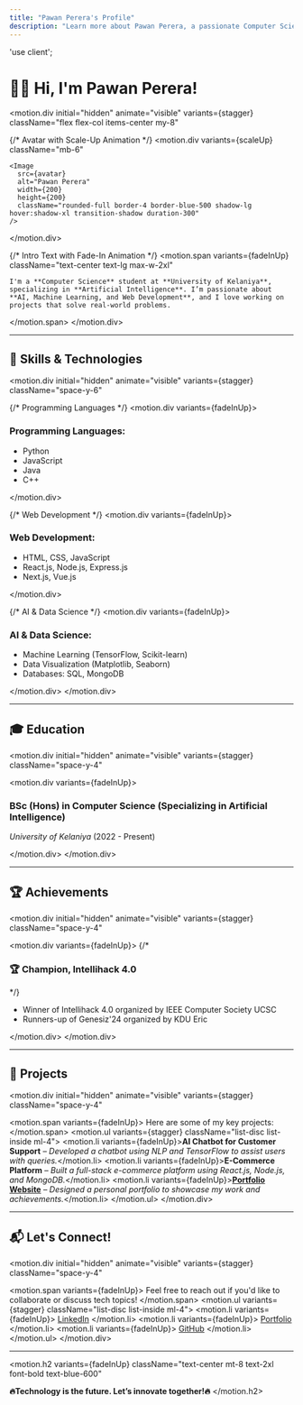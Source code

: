 ```yaml
---
title: "Pawan Perera's Profile"
description: "Learn more about Pawan Perera, a passionate Computer Science student specializing in Artificial Intelligence at the University of Kelaniya."
---
```


'use client';


# 👨‍💻 Hi, I'm **Pawan Perera**!

<motion.div
  initial="hidden"
  animate="visible"
  variants={stagger}
  className="flex flex-col items-center my-8"
>
  {/* Avatar with Scale-Up Animation */}
  <motion.div
    variants={scaleUp}
    className="mb-6"
  >
    <Image
      src={avatar}
      alt="Pawan Perera"
      width={200}
      height={200}
      className="rounded-full border-4 border-blue-500 shadow-lg hover:shadow-xl transition-shadow duration-300"
    />
  </motion.div>

  {/* Intro Text with Fade-In Animation */}
  <motion.span
    variants={fadeInUp}
    className="text-center text-lg max-w-2xl"
  >
    I'm a **Computer Science** student at **University of Kelaniya**, specializing in **Artificial Intelligence**. I’m passionate about **AI, Machine Learning, and Web Development**, and I love working on projects that solve real-world problems.
  </motion.span>
</motion.div>

---

## 🔧 Skills & Technologies

<motion.div
  initial="hidden"
  animate="visible"
  variants={stagger}
  className="space-y-6"
>
  {/* Programming Languages */}
  <motion.div variants={fadeInUp}>
    <h3 className="text-xl font-bold text-blue-600">**Programming Languages:**</h3>
    <ul className="list-disc list-inside ml-4">
      <li>Python</li>
      <li>JavaScript</li>
      <li>Java</li>
      <li>C++</li>
    </ul>
  </motion.div>

  {/* Web Development */}
  <motion.div variants={fadeInUp}>
    <h3 className="text-xl font-bold text-blue-600">**Web Development:**</h3>
    <ul className="list-disc list-inside ml-4">
      <li>HTML, CSS, JavaScript</li>
      <li>React.js, Node.js, Express.js</li>
      <li>Next.js, Vue.js</li>
    </ul>
  </motion.div>

  {/* AI & Data Science */}
  <motion.div variants={fadeInUp}>
    <h3 className="text-xl font-bold text-blue-600">**AI & Data Science:**</h3>
    <ul className="list-disc list-inside ml-4">
      <li>Machine Learning (TensorFlow, Scikit-learn)</li>
      <li>Data Visualization (Matplotlib, Seaborn)</li>
      <li>Databases: SQL, MongoDB</li>
    </ul>
  </motion.div>
</motion.div>

---

## 🎓 Education

<motion.div
  initial="hidden"
  animate="visible"
  variants={stagger}
  className="space-y-4"
>
  <motion.div variants={fadeInUp}>
    <h3 className="text-xl font-bold text-blue-600">**BSc (Hons) in Computer Science (Specializing in Artificial Intelligence)**</h3>
    <p className="text-gray-600">*University of Kelaniya* (2022 - Present)</p>
  </motion.div>
</motion.div>

---

## 🏆 Achievements

<motion.div
  initial="hidden"
  animate="visible"
  variants={stagger}
  className="space-y-4"
>
  <motion.div variants={fadeInUp}>
    {/* <h3 className="text-xl font-bold text-blue-600">**🏆 Champion, Intellihack 4.0**</h3> */}
    <ul className="list-disc list-inside ml-4">
      <li>Winner of Intellihack 4.0 organized by IEEE Computer Society UCSC</li>
      <li>Runners-up of Genesiz'24 organized by KDU Eric</li>
    </ul>
  </motion.div>
</motion.div>

---

## 🚀 Projects

<motion.div
  initial="hidden"
  animate="visible"
  variants={stagger}
  className="space-y-4"
>
  <motion.span variants={fadeInUp}>
    Here are some of my key projects:
  </motion.span>
  <motion.ul variants={stagger} className="list-disc list-inside ml-4">
    <motion.li variants={fadeInUp}>**AI Chatbot for Customer Support** – *Developed a chatbot using NLP and TensorFlow to assist users with queries.*</motion.li>
    <motion.li variants={fadeInUp}>**E-Commerce Platform** – *Built a full-stack e-commerce platform using React.js, Node.js, and MongoDB.*</motion.li>
    <motion.li variants={fadeInUp}>[**Portfolio Website**](https://pawanperera.com/) – *Designed a personal portfolio to showcase my work and achievements.*</motion.li>
  </motion.ul>
</motion.div>

---

## 📬 Let's Connect!

<motion.div
  initial="hidden"
  animate="visible"
  variants={stagger}
  className="space-y-4"
>
  <motion.span variants={fadeInUp}>
    Feel free to reach out if you'd like to collaborate or discuss tech topics!
  </motion.span>
  <motion.ul variants={stagger} className="list-disc list-inside ml-4">
    <motion.li variants={fadeInUp}>
      <a
        href="https://www.linkedin.com/in/pawan-perera"
        className="text-blue-600 hover:underline"
        target="_blank"
      >LinkedIn</a>
    </motion.li>
    <motion.li variants={fadeInUp}>
      <a
        href="https://pawanperera.com/"
        className="text-blue-600 hover:underline"
        target="_blank"
      >Portfolio</a>
    </motion.li>
    <motion.li variants={fadeInUp}>
      <a
        href="https://github.com/PinsaraPerera"
        className="text-blue-600 hover:underline"
        target="_blank"
      >GitHub</a>
    </motion.li>
  </motion.ul>
</motion.div>


---

<motion.h2
  variants={fadeInUp}
  className="text-center mt-8 text-2xl font-bold text-blue-600"
>
  **🔥Technology is the future. Let’s innovate together!🔥**
</motion.h2>